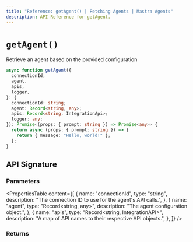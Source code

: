 ```yaml
---
title: "Reference: getAgent() | Fetching Agents | Mastra Agents"
description: API Reference for getAgent.
---
```


# `getAgent()`

Retrieve an agent based on the provided configuration

```ts showLineNumbers copy
async function getAgent({
  connectionId,
  agent,
  apis,
  logger,
}: {
  connectionId: string;
  agent: Record<string, any>;
  apis: Record<string, IntegrationApi>;
  logger: any;
}): Promise<(props: { prompt: string }) => Promise<any>> {
  return async (props: { prompt: string }) => {
    return { message: "Hello, world!" };
  };
}
```

## API Signature

### Parameters

<PropertiesTable
  content={[
    {
      name: "connectionId",
      type: "string",
      description: "The connection ID to use for the agent's API calls.",
    },
    {
      name: "agent",
      type: "Record<string, any>",
      description: "The agent configuration object.",
    },
    {
      name: "apis",
      type: "Record<string, IntegrationAPI>",
      description: "A map of API names to their respective API objects.",
    },
  ]}
/>

### Returns

<PropertiesTable content={[]} />
